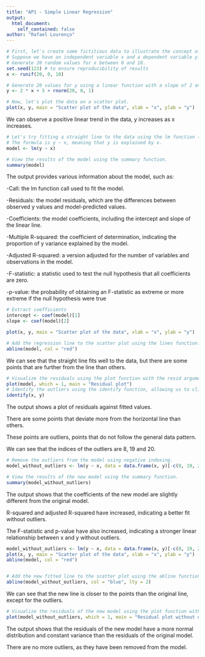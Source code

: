 ```yaml
---
title: "AP1 - Simple Linear Regression"
output:
  html_document: 
    self_contained: false
author: "Rafael Lourenço"
---
```



```r
# First, let's create some fictitious data to illustrate the concept of simple linear regression.
# Suppose we have an independent variable x and a dependent variable y.
# Generate 20 random values for x between 0 and 10.
set.seed(123) # to ensure reproducibility of results
x <- runif(20, 0, 10)

# Generate 20 values for y using a linear function with a slope of 2 and an intercept of 5, plus some random noise.
y <- 2 * x + 5 + rnorm(20, 0, 1)

# Now, let's plot the data on a scatter plot.
plot(x, y, main = "Scatter plot of the data", xlab = "x", ylab = "y")
```

We can observe a positive linear trend in the data, y increases as x increases.

```r
# Let's try fitting a straight line to the data using the lm function (linear model).
# The formula is y ~ x, meaning that y is explained by x.
model <- lm(y ~ x)

# View the results of the model using the summary function.
summary(model)
```
The output provides various information about the model, such as:

-Call: the lm function call used to fit the model.

-Residuals: the model residuals, which are the differences between observed y values and model-predicted values.

-Coefficients: the model coefficients, including the intercept and slope of the linear line.

-Multiple R-squared: the coefficient of determination, indicating the proportion of y variance explained by the model.

-Adjusted R-squared: a version adjusted for the number of variables and observations in the model.

-F-statistic: a statistic used to test the null hypothesis that all coefficients are zero.

-p-value: the probability of obtaining an F-statistic as extreme or more extreme if the null hypothesis were true

```r
# Extract coefficients
intercept <- coef(model)[1]
slope <- coef(model)[2]

plot(x, y, main = "Scatter plot of the data", xlab = "x", ylab = "y")

# Add the regression line to the scatter plot using the lines function.
abline(model, col = "red")
```

We can see that the straight line fits well to the data, but there are some points that are further from the line than others.

```r
# Visualize the residuals using the plot function with the resid argument.
plot(model, which = 1, main = "Residual plot")
# Identify the outliers using the identify function, allowing us to click on points and see their indices.
identify(x, y)
```

The output shows a plot of residuals against fitted values. 

There are some points that deviate more from the horizontal line than others.

These points are outliers, points that do not follow the general data pattern.

We can see that the indices of the outliers are 8, 19 and 20.

```r
# Remove the outliers from the model using negative indexing.
model_without_outliers <- lm(y ~ x, data = data.frame(x, y)[-c(8, 19, 20), ])

# View the results of the new model using the summary function.
summary(model_without_outliers)
```
The output shows that the coefficients of the new model are slightly different from the original model.

R-squared and adjusted R-squared have increased, indicating a better fit without outliers.

The F-statistic and p-value have also increased, indicating a stronger linear relationship between x and y without outliers.


```r
model_without_outliers <- lm(y ~ x, data = data.frame(x, y)[-c(8, 19, 20), ])
plot(x, y, main = "Scatter plot of the data", xlab = "x", ylab = "y")
abline(model, col = "red")


# Add the new fitted line to the scatter plot using the abline function with the lty argument.
abline(model_without_outliers, col = "blue", lty = 2)
```

We can see that the new line is closer to the points than the original line, except for the outliers.



```r
# Visualize the residuals of the new model using the plot function with the resid argument.
plot(model_without_outliers, which = 1, main = "Residual plot without outliers")
```


The output shows that the residuals of the new model have a more normal distribution and constant variance than the residuals of the original model. 

There are no more outliers, as they have been removed from the model.




